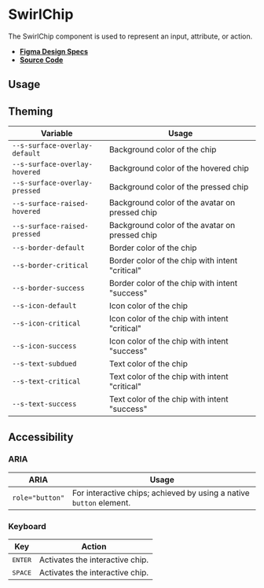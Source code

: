 
<Meta title="Components/SwirlChip" />

# SwirlChip

The SwirlChip component is used to represent an input, attribute, or action.

- **[Figma Design Specs](https://www.figma.com/file/iRHiAFsHxnzux8gQ9EjlZe/Flip-Components?node-id=2%3A19)**
- **[Source Code](https://github.com/flip-corp/swirl/tree/main/packages/swirl-components/src/components/swirl-chip)**

## Usage

<Canvas withSource="open">
  <Story id="components-swirlchip--swirl-chip" />
</Canvas>

<ArgsTable story="." />

## Theming

| Variable                      | Usage                                           |
| ----------------------------- | ----------------------------------------------- |
| `--s-surface-overlay-default` | Background color of the chip                    |
| `--s-surface-overlay-hovered` | Background color of the hovered chip            |
| `--s-surface-overlay-pressed` | Background color of the pressed chip            |
| `--s-surface-raised-hovered`  | Background color of the avatar on pressed chip  |
| `--s-surface-raised-pressed`  | Background color of the avatar on pressed chip  |
| `--s-border-default`          | Border color of the chip                        |
| `--s-border-critical`         | Border color of the chip with intent "critical" |
| `--s-border-success`          | Border color of the chip with intent "success"  |
| `--s-icon-default`            | Icon color of the chip                          |
| `--s-icon-critical`           | Icon color of the chip with intent "critical"   |
| `--s-icon-success`            | Icon color of the chip with intent "success"    |
| `--s-text-subdued`            | Text color of the chip                          |
| `--s-text-critical`           | Text color of the chip with intent "critical"   |
| `--s-text-success`            | Text color of the chip with intent "success"    |

## Accessibility

### ARIA

| ARIA            | Usage                                                               |
| --------------- | ------------------------------------------------------------------- |
| `role="button"` | For interactive chips; achieved by using a native `button` element. |

### Keyboard

| Key              | Action                          |
| ---------------- | ------------------------------- |
| <kbd>ENTER</kbd> | Activates the interactive chip. |
| <kbd>SPACE</kbd> | Activates the interactive chip. |
